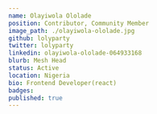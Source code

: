 ---
name: Olayiwola Ololade
position: Contributor, Community Member
image_path: ./olayiwola-ololade.jpg
github: lolyparty
twitter: lolyparty
linkedin: olayiwola-ololade-064933168
blurb: Mesh Head
status: Active
location: Nigeria
bio: Frontend Developer(react)
badges:
published: true
---
